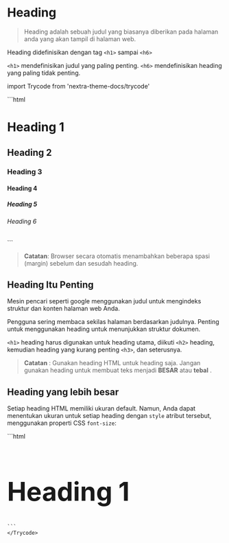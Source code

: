 # Heading
>Heading adalah sebuah judul yang biasanya diberikan pada halaman anda yang akan tampil di halaman web.

Heading didefinisikan dengan tag ```<h1>``` sampai ```<h6>```

```<h1>``` mendefinisikan judul yang paling penting. ```<h6>``` mendefinisikan heading yang paling tidak penting.

import Trycode from 'nextra-theme-docs/trycode'

<div >
<Trycode code_source="https://www.w3schools.com/html/tryit.asp?filename=tryhtml_headings">
    ```html
<h1>Heading 1</h1>
<h2>Heading 2</h2>
<h3>Heading 3</h3>
<h4>Heading 4</h4>
<h5>Heading 5</h5>
<h6>Heading 6</h6>
    ```
    </Trycode>
</div>

>**Catatan**: Browser secara otomatis menambahkan beberapa spasi (margin) sebelum dan sesudah heading.


## Heading Itu Penting
Mesin pencari seperti google menggunakan judul untuk mengindeks struktur dan konten halaman web Anda.

Pengguna sering membaca sekilas halaman berdasarkan judulnya. Penting untuk menggunakan heading untuk menunjukkan struktur dokumen.

```<h1>``` heading harus digunakan untuk heading utama, diikuti ```<h2>``` heading, kemudian heading yang kurang penting ```<h3>```, dan seterusnya.
>**Catatan** : Gunakan heading HTML untuk heading saja. Jangan gunakan heading untuk membuat teks menjadi **BESAR** atau **tebal** .

## Heading yang lebih besar
Setiap heading HTML memiliki ukuran default. Namun, Anda dapat menentukan ukuran untuk setiap heading dengan ```style``` atribut tersebut, menggunakan properti CSS ```font-size```:

<div >
<Trycode code_source="https://www.w3schools.com/html/tryit.asp?filename=tryhtml_headings_size">
    ```html
<h1 style="font-size:60px;">Heading 1</h1>

    ```
    </Trycode>
</div>
